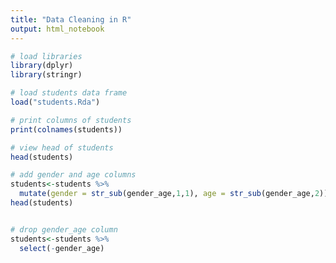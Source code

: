 ```yaml
---
title: "Data Cleaning in R"
output: html_notebook
---
```


```r
# load libraries
library(dplyr)
library(stringr)
```

```r
# load students data frame
load("students.Rda")
```

```r
# print columns of students
print(colnames(students))
```

```r
# view head of students
head(students)
```

```r
# add gender and age columns
students<-students %>%
  mutate(gender = str_sub(gender_age,1,1), age = str_sub(gender_age,2))
head(students)



```

```r
# drop gender_age column
students<-students %>%
  select(-gender_age)


```

